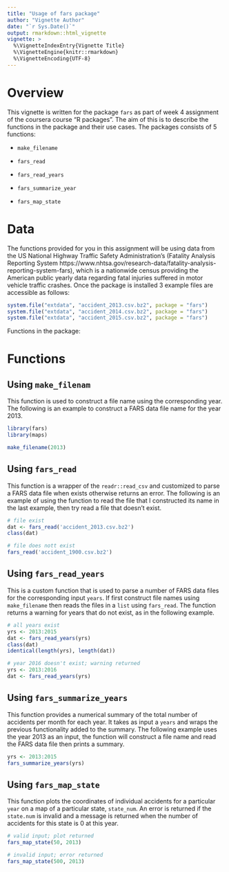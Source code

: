 ```yaml
---
title: "Usage of fars package"
author: "Vignette Author"
date: "`r Sys.Date()`"
output: rmarkdown::html_vignette
vignette: >
  %\VignetteIndexEntry{Vignette Title}
  %\VignetteEngine{knitr::rmarkdown}
  %\VignetteEncoding{UTF-8}
---
```


# Overview  
This vignette is written for the package `fars` as part of week 4 assignment of the coursera course "R packages". The aim of this is to describe the functions in the package and their use cases. The packages consists of 5 functions:  

  - `make_filename`  
  
  - `fars_read`  
  
  - `fars_read_years`  
  
  - `fars_summarize_year`  
  
  - `fars_map_state`  

# Data  
The functions provided for you in this assignment will be using data from the US National Highway Traffic Safety Administration's (Fatality Analysis Reporting System https://www.nhtsa.gov/research-data/fatality-analysis-reporting-system-fars), which is a nationwide census providing the American public yearly data regarding fatal injuries suffered in motor vehicle traffic crashes. Once the package is installed 3 example files are accessible as follows:  

```r
system.file("extdata", "accident_2013.csv.bz2", package = "fars")
system.file("extdata", "accident_2014.csv.bz2", package = "fars")
system.file("extdata", "accident_2015.csv.bz2", package = "fars")
```

Functions in the package:  

# Functions  
## Using `make_filenam`  

This function is used to construct a file name using the corresponding year. The following is an example to construct a FARS data file name for the year 2013.  

```r
library(fars)
library(maps)
```

```r
make_filename(2013)
```

## Using `fars_read`  
This function is a wrapper of the `readr::read_csv` and customized to parse a FARS data file when exists otherwise returns an error. The following is an example of using the function to read the file that I constructed its name in the last example, then try read a file that doesn't exist.   

```r
# file exist
dat <- fars_read('accident_2013.csv.bz2')
class(dat)

# file does nott exist
fars_read('accident_1900.csv.bz2')
```

## Using `fars_read_years`

This is a custom function that is used to parse a number of FARS data files for the corresponding input `years`. If first construct file names using `make_filename` then reads the files in a `list` using `fars_read`. The function returns a warning for years that do not exist, as in the following example.  

```r
# all years exist
yrs <- 2013:2015
dat <- fars_read_years(yrs)
class(dat)
identical(length(yrs), length(dat))

# year 2016 doesn't exist; warning returned
yrs <- 2013:2016
dat <- fars_read_years(yrs)
```

## Using `fars_summarize_years`  
This function provides a numerical summary of the total number of accidents per month for each year. It takes as input a `years` and wraps the previous functionality added to the summary. The following example uses the year 2013 as an input, the function will construct a file name and read the FARS data file then prints a summary.  

```r
yrs <- 2013:2015
fars_summarize_years(yrs)
```

## Using `fars_map_state`  
This function plots the coordinates of individual accidents for a particular `year` on a map of a particular state, `state_num`. An error is returned if the `state.num` is invalid and a message is returned when the number of accidents for this state is 0 at this year.  

```r
# valid input; plot returned
fars_map_state(50, 2013)

# invalid input; error returned
fars_map_state(500, 2013)
```
